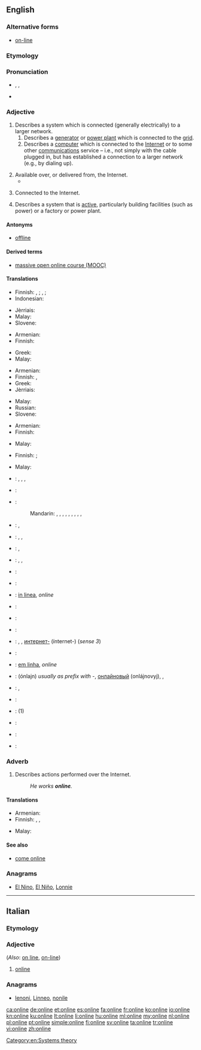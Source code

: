 {{also|on line}}
==English==
{{wikipedia}}

===Alternative forms===
* [[on-line]]

===Etymology===
{{compound|on|line}}

===Pronunciation===
* {{enPR|ŏn'līn"}}, {{IPA|/ˈɒnˌlaɪn/}}, {{X-SAMPA|/"Qn%laIn/}}
* {{audio|En-us-online.ogg|Audio (US)}}

===Adjective===
{{en-adj}}

# Describes a system which is connected (generally electrically) to a larger network.
## Describes a [[generator]] or [[power plant]] which is connected to the [[grid]].
## Describes a [[computer]] which is connected to the [[Internet]] or to some other [[communications]] service – i.e., not simply with the cable plugged in, but has established a connection to a larger network (e.g., by dialing up).
##: {{usex|Is this modem '''online'''?|lang=en}}
# Available over, or delivered from, the Internet.
#* {{quote-magazine|title=No hiding place
|date=2013-05-25|volume=407|issue=8837|page=74|magazine={{w|The Economist}}
|url=http://www.economist.com/news/science-and-technology/21578357-plan-assess-peoples-personal-characteristics-their-twitter-streams-no
|passage=In America alone, people spent $170 billion on “direct marketing”—junk mail of both the physical and electronic varieties—last year. Yet of those who received unsolicited adverts through the post, only 3% bought anything as a result. If the bumf arrived electronically, the take-up rate was 0.1%. And for '''online''' adverts the “conversion” into sales was a minuscule 0.01%.}}
#: {{usex|I prefer to read the '''online''' newspapers.|lang=en}}
# Connected to the Internet.
#: {{usex|I'll be '''online''' tonight, so I'll be able to reply to your email.|lang=en}}
# Describes a system that is [[active]], particularly building facilities (such as power) or a factory or power plant.
#: {{usex|The power is '''online'''.|lang=en}}
#: {{usex|Once this factory comes '''online,''' it will double car production in our country!|lang=en}}

====Antonyms====
* {{sense|connected to larger network}} [[offline]]

====Derived terms====
* [[MOOC|massive open online course (MOOC)]]

====Translations====
{{trans-top|connected to a network}}
* Finnish: {{t+|fi|verkko|alt=verkossa}}, {{t+|fi|online}} {{qualifier|computer}}; {{t+|fi|seinä|alt=seinässä}} {{qualifier|small electric appliance}}‚ {{t+|fi|verkko|alt=verkossa}} {{qualifier|electric machinery}}; {{t-|fi|kytketty|alt=kytkettynä}} {{qualifier|coupled, generally}}
* Indonesian: {{t+|id|daring}}
{{trans-mid}}
* Jèrriais: {{tø|roa-jer|brantchi}}
* Malay: {{t-|ms|dalam talian}}
* Slovene: {{t-|sl|v omrežju}}
{{trans-bottom}}

{{trans-top|available over the Internet}}
* Armenian: {{t-|hy|առցանց|sc=Armn}}
* Finnish: {{t+|fi|verkko|alt=verkko-}}
{{trans-mid}}
* Greek: {{t|el|σε απευθείας σύνδεση}}
* Malay: {{t-|ms|dalam talian}}
{{trans-bottom}}

{{trans-top|connected to the Internet}}
* Armenian: {{t-|hy|առցանց|sc=Armn}}
* Finnish: {{t-|fi|verkossa}}, {{t-|fi|netissä}}
* Greek: {{t|el|σε απευθείας σύνδεση}}
* Jèrriais: {{tø|roa-jer|brantchi}}
{{trans-mid}}
* Malay: {{t-|ms|dalam talian}}
* Russian: {{t-|ru|в сети|sc=Cyrl}}
* Slovene: {{t-|sl|dosegljiv}}
{{trans-bottom}}

{{trans-top|available on a computer system}}
* Armenian: {{t-|hy|առցանց|sc=Armn}}
* Finnish: {{t+|fi|online}}
{{trans-mid}}
* Malay: {{t-|ms|dalam talian}}
{{trans-bottom}}

{{trans-top|of a system that is active}}
* Finnish: {{t+|fi|päällä}} {{qualifier|power}}; {{t-|fi|toiminnassa}} {{qualifier|factory etc.}}
{{trans-mid}}
* Malay: {{t-|ms|dalam talian}}
{{trans-bottom}}

{{checktrans-top}}
* {{ttbc|ar}}: {{t-|ar|متصل|tr=muttáSil}},  {{t-|ar|متواجد|tr=mutawaajid}},  {{t-|ar|على الإنترنت|tr=`ala l-'intarnat}},  {{t-|ar|أونلاين|tr='onlayn}}
* {{ttbc|az}}: {{t-|az|onlayn}}
* {{ttbc|cmn}}:
*: Mandarin: {{t|cmn|在線|sc=Hani}},  {{t|cmn|在线|tr=zàixiàn|sc=Hani}},  {{t|cmn|上網|sc=Hani}},  {{t|cmn|上网|tr=shàngwǎng|sc=Hani}},  {{t|cmn|聯機|sc=Hani}},  {{t|cmn|联机|tr=liánjī|sc=Hani}},  {{t|cmn|線上|sc=Hani}},  {{t|cmn|线上|tr=xiànshàng|sc=Hani}},  {{t|cmn|網上|sc=Hani}},  {{t|cmn|网上|tr=wǎngshàng|sc=Hani}}
* {{ttbc|cs}}: {{t-|cs|online}}, {{t-|cs|připojený}}
* {{ttbc|nl}}: {{t+|nl|online}}, {{t+|nl|aangesloten}}, {{t+|nl|verbonden}}
* {{ttbc|fr}}: {{t+|fr|en ligne}},  {{t+|fr|online}}
* {{ttbc|de}}: {{t+|de|eingeschaltet}}, {{t+|de|verbunden}}, {{t+|de|online}}
* {{ttbc|hi}}: {{t-|hi|ऑनलाइन|tr=ŏnlā'in}}
* {{ttbc|is}}: {{t-|is|tengdur|m}}
* {{ttbc|ia}}: [[in linea]], ''online''
* {{ttbc|ja}}: {{t+|ja|オンライン|tr=onrain}}
{{trans-mid}}
* {{ttbc|roa-jer}}: {{tø|roa-jer|en lîngne}}
* {{ttbc|ko}}: {{t+|ko|온라인|tr=onlain|sc=Hang}}
* {{ttbc|mk}}: {{t-|mk|на линија|tr=na línija}}, {{t-|mk|вклучен|tr=vklúčen}}, [[интернет]][[-]] (ínternet-) (''sense 3'')
* {{ttbc|mg}}: {{t-|mg|an-tserasera}}
* {{ttbc|pt}}: [[em linha]], ''online''
* {{ttbc|ru}}: {{t+|ru|онлайн}} (ónlajn)  ''usually as prefix with -'', [[онлайновый]] (onlájnovyj),  {{t-|ru|в сети|tr=v setí}},  {{t-|ru|в интернете|tr=v internéte}}
* {{ttbc|sk}}: {{t-|sk|online}}, {{t-|sk|pripojený|m}}
* {{ttbc|es}}: {{t+|es|en línea}}
* {{ttbc|sv}}: {{t-|sv|uppkopplad}} (1)
* {{ttbc|th}}: {{t-|th|ออนไลน์|tr=on-lai}}
* {{ttbc|tr}}: {{t+|tr|çevrimiçi}}
* {{ttbc|vi}}: {{t+|vi|trực tuyến}}
{{trans-bottom}}

===Adverb===
{{en-adv}}

# Describes actions performed over the Internet.
#: ''He works '''online'''.''

====Translations====
{{trans-top|performed over Internet}}
* Armenian: {{t-|hy|առցանց|sc=Armn}}
* Finnish: {{t+|fi|verkko|alt=verkossa}}, {{t+|fi|verkko|alt=verkko-}}, {{t+|fi|online|alt=online-}}
{{trans-mid}}
* Malay: {{t-|ms|dalam talian}}
{{trans-bottom}}

====See also====
* [[come online]]

===Anagrams===
* [[El Nino#English|El Nino]], [[El Niño#English|El Niño]], [[Lonnie#English|Lonnie]]

[[Category:en:Systems theory]]

----

==Italian==

===Etymology===
{{etyl|en|it}}

===Adjective===
{{head|it|adjective|invariable}} (''Also'': [[on line]], [[on-line]])

# [[#English|online]]

===Anagrams===
* [[lenoni#Italian|lenoni]], [[Linneo#Italian|Linneo]], [[nonile#Italian|nonile]]

[[ca:online]]
[[de:online]]
[[et:online]]
[[es:online]]
[[fa:online]]
[[fr:online]]
[[ko:online]]
[[io:online]]
[[kn:online]]
[[ku:online]]
[[lt:online]]
[[li:online]]
[[hu:online]]
[[ml:online]]
[[my:online]]
[[nl:online]]
[[pl:online]]
[[pt:online]]
[[simple:online]]
[[fi:online]]
[[sv:online]]
[[ta:online]]
[[tr:online]]
[[vi:online]]
[[zh:online]]
